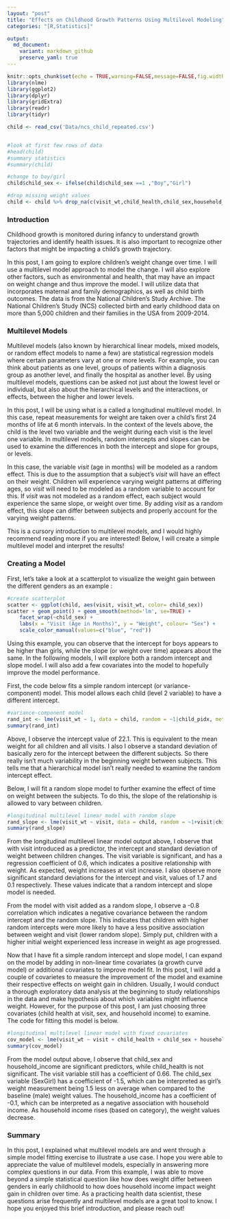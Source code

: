---
layout: "post"
title: "Effects on Childhood Growth Patterns Using Multilevel Modeling"
categories: "[R,Statistics]"

output:
  md_document:
    variant: markdown_github
    preserve_yaml: true
---
  
```{r setup, include=FALSE}
knitr::opts_chunk$set(echo = TRUE,warning=FALSE,message=FALSE,fig.width=10, fig.height=6)
library(nlme)
library(ggplot2)
library(dplyr)
library(gridExtra)
library(readr)
library(tidyr)
```

```{r data, include =FALSE}
child <- read_csv('Data/ncs_child_repeated.csv')


#look at first few rows of data
#head(child)
#summary statistics
#summary(child)

#change to boy/girl
child$child_sex <- ifelse(child$child_sex ==1 ,"Boy","Girl")

#drop missing weight values
child <- child %>% drop_na(c(visit_wt,child_health,child_sex,household_income)) 


```

### Introduction

Childhood growth is monitored during infancy to understand growth trajectories and identify health issues.  It is also important to recognize other factors that might be impacting a child's growth trajectory. 

In this post, I am going to explore children's weight change over time.  I will use a multilevel model approach to model the change. I will also explore other factors, such as environmental and health, that may have an impact on weight change and thus improve the model. I will utilize data that incorporates maternal and family demographics, as well as child birth outcomes. The data is from the National Children’s Study Archive. The National Children’s Study (NCS) collected birth and early childhood data on more than 5,000 children and their families in the USA from 2009-2014.

### Multilevel Models

Multilevel models (also known by hierarchical linear models, mixed models, or random effect models to name a few) are statistical regression models where certain parameters vary at one or more levels. For example, you can think about patients as one level, groups of patients within a diagnosis group as another level, and finally the hospital as another level.  By using multilevel models, questions can be asked not just about the lowest level or individual, but also about the hierarchical levels and the interactions, or effects, between the higher and lower levels.  

In this post, I will be using what is a called a longitudinal multilevel model.  In this case, repeat measurements for weight are taken over a child's first 24 months of life at 6 month intervals. In the context of the levels above, the child is the level two variable and the weight during each visit is the level one variable. In multilevel models, random intercepts and slopes can be used to examine the differences in both the intercept and slope for groups, or levels.

In this case, the variable _visit_ (age in months) will be modeled as a random effect. This is due to the assumption that a subject's _visit_ will have an effect on their weight.  Children will experience varying weight patterns at differing ages, so _visit_ will need to be modeled as a random variable to account for this. If _visit_ was not modeled as a random effect, each subject would experience the same slope, or weight over time.  By adding _visit_ as a random effect, this slope can differ between subjects and properly account for the varying weight patterns. 

This is a cursory introduction to multilevel models, and I would highly recommend reading more if you are interested!  Below, I will create a simple multilevel model and interpret the results! 


### Creating a Model

First, let's take a look at a scatterplot to visualize the weight gain between the different genders as an example : 

```{r plot, echo=FALSE}

#create scatterplot
scatter <- ggplot(child, aes(visit, visit_wt, color= child_sex))
scatter + geom_point() + geom_smooth(method='lm', se=TRUE) + 
    facet_wrap(~child_sex) + 
    labs(x = "Visit (Age in Months)", y = "Weight", colour= "Sex") + 
    scale_color_manual(values=c("blue", "red"))

```

Using this example, you can observe that the intercept for boys appears to be higher than girls, while the slope (or weight over time) appears about the same.  In the following models, I will explore both a random intercept and slope model. I will also add a few covariates into the model to hopefully improve the model performance.

First, the code below fits a simple random intercept (or variance-component) model.  This model allows each child (level 2 variable) to have a different intercept.  

``` {r intercept_models}

#variance-component model
rand_int <- lme(visit_wt ~ 1, data = child, random = ~1|child_pidx, method="ML",control = list(opt="optim"))
summary(rand_int)

```
Above, I observe the intercept value of 22.1.  This is equivalent to the mean weight for all children and all visits.  I also I observe a standard deviation of basically zero for the intercept between the different subjects.  So there really isn't much variability in the beginning weight between subjects.  This tells me that a hierarchical model isn't really needed to examine the random intercept effect. 

Below, I will fit a random slope model to further examine the effect of time on weight between the subjects.  To do this, the slope of the relationship is allowed to vary between children.  

```{r slope_models}

#longitudinal multilevel linear model with random slope
rand_slope <- lme(visit_wt ~ visit, data = child, random = ~1+visit|child_pidx, method="ML",control = list(opt="optim"))
summary(rand_slope)

```

From the longitudinal multilevel linear model output above, I observe that with visit introduced as a predictor, the intercept and standard deviation of weight between children changes.  The visit variable is significant, and has a regression coefficient of 0.6, which indicates a positive relationship with weight.  As expected, weight increases at visit increase.  I also observe more significant standard deviations for the intercept and visit, values of 1.7 and 0.1 respectively.  These values indicate that a random intercept and slope model is needed. 

From the model with visit added as a random slope, I observe a -0.8 correlation which indicates a negative covariance between the random intercept and the random slope.  This indicates that children with higher random intercepts were more likely to have a less positive association between weight and visit (lower random slope).  Simply put, children with a higher initial weight experienced less increase in weight as age progressed. 

Now that I have fit a simple random intercept and slope model, I can expand on the model by adding in non-linear time covariates (a growth curve model) or additional covariates to improve model fit.  In this post, I will add a couple of covarietes to measure the improvement of the model and examine their respective effects on weight gain in children. Usually, I would conduct a thorough exploratory data analysis at the beginning to study relationships in the data and make hypothesis about which variables might influence weight. However, for the purpose of this post, I am just choosing three covariates (child health at visit, sex, and household income) to examine.  The code for fitting this model is below. 

```{r covariate_model}

#longitudinal multilevel linear model with fixed covariates
cov_model <- lme(visit_wt ~ visit + child_health + child_sex + household_income, data = child, random = ~1+visit|child_pidx, method="ML",control = list(opt="optim"))
summary(cov_model)

```

From the model output above, I observe that child_sex and household_income are significant predictors, while child_health is not significant. The visit variable still has a coefficient of 0.66.  The child_sex variable (SexGirl) has a coefficient of -1.5, which can be interpreted as girl's weight measurement being 1.5 less on average when compared to the baseline (male) weight values.  The household_income has a coefficient of -0.1, which can be interpreted as a negative association with household income.  As household income rises (based on category), the weight values decrease.  

### Summary

In this post, I explained what multilevel models are and went through a simple model fitting exercise to illustrate a use case. I hope you were able to appreciate the value of multilevel models, especially in answering more complex questions in our data.  From this example, I was able to move beyond a simple statistical question like how does weight differ between genders in early childhoold to how does household income impact weight gain in children over time.  As a practicing health data scientist, these questions arise frequently and multilevel models are a great tool to know. I hope you enjoyed this brief introduction, and please reach out!

